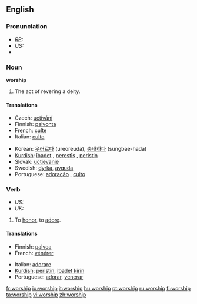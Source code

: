 ==English==
===Pronunciation===
* ''[[RP]]:'' {{IPA|/ˈwɜːʃɪp/}}
* ''US:'' {{IPA|/ˈwɝʃɪp/}}
*{{audio|en-us-worship.ogg|Audio (US)}}


===Noun===
'''worship'''   {{uncountable}}

# The act of revering a deity.

====Translations====
{{top}}
*Czech: [[uctívání]]  {{n}}
*Finnish: [[palvonta]]
*French: [[culte]] {{m}}
*Italian: [[culto]] {{m}}
{{mid}}
*Korean: [[우러르다]] (ureoreuda), [[숭배하다]] (sungbae-hada) 
*[[Kurdish]]: [[îbadet]] {{m}}, [[perestîş]] {{f}}, [[peristin]] {{f}}
*Slovak: [[uctievanie]]  {{n}}
*Swedish: [[dyrka]], [[avguda]]
*Portuguese: [[adoração]] {{f}}, [[culto]] {{m}}
{{bottom}}

===Verb===
*''US:'' {{en-infl-reg-consonant|worship||}}
*''UK:'' {{en-infl-reg-consonant|worship||p}}

# To [[honor]], to [[adore]].

====Translations====
{{top}}
*Finnish: [[palvoa]]
*French: [[vénérer]]
{{mid}}
*Italian: [[adorare]] 
*[[Kurdish]]: [[peristin]], [[îbadet|îbadet kirin]]
*Portuguese: [[adorar]], [[venerar]]
{{bottom}}

[[fr:worship]]
[[io:worship]]
[[it:worship]]
[[hu:worship]]
[[pt:worship]]
[[ru:worship]]
[[fi:worship]]
[[ta:worship]]
[[vi:worship]]
[[zh:worship]]